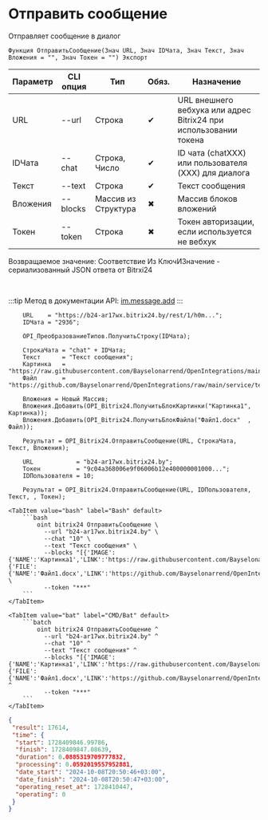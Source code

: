 ﻿---
sidebar_position: 1
description: Отправить сообщение и другие функции для работы с Bitrix24 в Открытом пакете интеграций - бесплатной open-source библиотеке интеграций для 1С:Предприятие 8, OneScript и CLI
keywords: [1C, 1С, 1С:Предприятие, 1С:Предприятие 8.3, API, Интеграция, Сервисы, Обмен, OneScript, CLI, Bitrix24]
---


# Отправить сообщение
 Отправляет сообщение в диалог



`Функция ОтправитьСообщение(Знач URL, Знач IDЧата, Знач Текст, Знач Вложения = "", Знач Токен = "") Экспорт`

  | Параметр | CLI опция | Тип | Обяз. | Назначение |
  |-|-|-|-|-|
  | URL | --url | Строка | &#x2714; | URL внешнего вебхука или адрес Bitrix24 при использовании токена |
  | IDЧата | --chat | Строка, Число | &#x2714; | ID чата (chatXXX) или пользователя (XXX) для диалога |
  | Текст | --text | Строка | &#x2714; | Текст сообщения |
  | Вложения | --blocks | Массив из Структура | &#x2716; | Массив блоков вложений |
  | Токен | --token | Строка | &#x2716; | Токен авторизации, если используется не вебхук |

  
  Возвращаемое значение:   Соответствие Из КлючИЗначение - сериализованный JSON ответа от Bitrxi24

<br/>

:::tip
Метод в документации API: [im.message.add](https://dev.1c-bitrix.ru/learning/course/?COURSE_ID=93&LESSON_ID=12115)
:::
<br/>



```bsl title="Пример использования для 1С:Предприятие/OneScript"
    URL    = "https://b24-ar17wx.bitrix24.by/rest/1/h0m...";
    IDЧата = "2936";

    OPI_ПреобразованиеТипов.ПолучитьСтроку(IDЧата);

    СтрокаЧата = "chat" + IDЧата;
    Текст      = "Текст сообщения";
    Картинка   = "https://raw.githubusercontent.com/Bayselonarrend/OpenIntegrations/main/service/test_data/picture.jpg";
    Файл       = "https://github.com/Bayselonarrend/OpenIntegrations/raw/main/service/test_data/document.docx";

    Вложения = Новый Массив;
    Вложения.Добавить(OPI_Bitrix24.ПолучитьБлокКартинки("Картинка1", Картинка));
    Вложения.Добавить(OPI_Bitrix24.ПолучитьБлокФайла("Файл1.docx"  , Файл));

    Результат = OPI_Bitrix24.ОтправитьСообщение(URL, СтрокаЧата, Текст, Вложения);

    URL            = "b24-ar17wx.bitrix24.by";
    Токен          = "9c04a368006e9f06006b12e400000001000...";
    IDПользователя = 10;

    Результат = OPI_Bitrix24.ОтправитьСообщение(URL, IDПользователя, Текст, , Токен);
```
    

 <Tabs>
  
    <TabItem value="bash" label="Bash" default>
        ```bash
            oint bitrix24 ОтправитьСообщение \
              --url "b24-ar17wx.bitrix24.by" \
              --chat "10" \
              --text "Текст сообщения" \
              --blocks "[{'IMAGE':{'NAME':'Картинка1','LINK':'https://raw.githubusercontent.com/Bayselonarrend/OpenIntegrations/main/service/test_data/picture.jpg'}},{'FILE':{'NAME':'Файл1.docx','LINK':'https://github.com/Bayselonarrend/OpenIntegrations/raw/main/service/test_data/document.docx'}}]" \
              --token "***"
        ```
    </TabItem>
  
    <TabItem value="bat" label="CMD/Bat" default>
        ```batch
            oint bitrix24 ОтправитьСообщение ^
              --url "b24-ar17wx.bitrix24.by" ^
              --chat "10" ^
              --text "Текст сообщения" ^
              --blocks "[{'IMAGE':{'NAME':'Картинка1','LINK':'https://raw.githubusercontent.com/Bayselonarrend/OpenIntegrations/main/service/test_data/picture.jpg'}},{'FILE':{'NAME':'Файл1.docx','LINK':'https://github.com/Bayselonarrend/OpenIntegrations/raw/main/service/test_data/document.docx'}}]" ^
              --token "***"
        ```
    </TabItem>
</Tabs>


```json title="Результат"
{
 "result": 17614,
 "time": {
  "start": 1728409846.99786,
  "finish": 1728409847.08639,
  "duration": 0.0885319709777832,
  "processing": 0.0592019557952881,
  "date_start": "2024-10-08T20:50:46+03:00",
  "date_finish": "2024-10-08T20:50:47+03:00",
  "operating_reset_at": 1728410447,
  "operating": 0
 }
}
```
